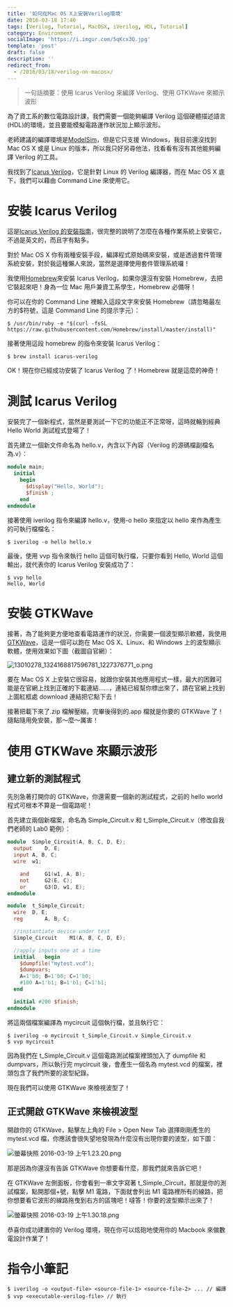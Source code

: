 ```yaml
---
title: '如何在Mac OS X上安裝Verilog環境'
date: 2016-03-18 17:40
tags: [Verilog, Tutorial, MacOSX, iVerilog, HDL, Tutorial]
category: Environment
socialImage: 'https://i.imgur.com/5qKcx3Q.jpg'
template: 'post'
draft: false
description: ''
redirect_from:
  - /2016/03/18/verilog-on-macosx/
---
```


> 一句話摘要：使用 Icarus Verilog 來編譯 Verilog、使用 GTKWave 來顯示波形

為了資工系的數位電路設計課，我們需要一個能夠編譯 Verilog 這個硬體描述語言(HDL)的環境，並且要能模擬電路運作狀況加上顯示波形。

老師建議的編譯環境是[ModelSim](https://www.mentor.com/products/fpga/model/)，但是它只支援 Windows，我目前還沒找到 Mac OS X 或是 Linux 的版本，所以我只好另尋他法，找看看有沒有其他能夠編譯 Verilog 的工具。

我找到了[Icarus Verilog](http://iverilog.icarus.com/home)，它是針對 Linux 的 Verilog 編譯器，而在 Mac OS X 底下，我們可以藉由 Command Line 來使用它。

# 安裝 Icarus Verilog

這是[Icarus Verilog 的安裝指南](http://iverilog.wikia.com/wiki/Installation_Guide)，很完整的說明了怎麼在各種作業系統上安裝它，不過是英文的，而且字有點多。

對於 Mac OS X 你有兩種安裝手段，編譯程式原始碼來安裝，或是透過套件管理系統安裝，對於我這種懶人來說，當然是選擇使用套件管理系統囉！

我使用[Homebrew](http://brew.sh/index_zh-tw.html)來安裝 Icarus Verilog，如果你還沒有安裝 Homebrew，去把它裝起來吧！身為一位 Mac 用戶兼資工系學生，Homebrew 必備呀！

你可以在你的 Command Line 裡輸入這段文字來安裝 Homebrew（請忽略最左方的$符號，這是 Command Line 的提示字元）：

```
$ /usr/bin/ruby -e "$(curl -fsSL https://raw.githubusercontent.com/Homebrew/install/master/install)"
```

接著使用這段 homebrew 的指令來安裝 Icarus Verilog：

```
$ brew install icarus-verilog
```

OK！現在你已經成功安裝了 Icarus Verilog 了！Homebrew 就是這麼的神奇！

# 測試 Icarus Verilog

安裝完了一個新程式，當然是要測試一下它的功能正不正常呀，這時就輪到經典 Hello World 測試程式登場了！

首先建立一個新文件命名為 hello.v，內含以下內容（Verilog 的源碼檔副檔名為.v）：

```Verilog hello.v
module main;
  initial
    begin
      $display("Hello, World");
      $finish ;
    end
endmodule
```

接著使用 iverilog 指令來編譯 hello.v，使用-o hello 來指定以 hello 來作為產生的可執行檔檔名：

```
$ iverilog -o hello hello.v
```

最後，使用 vvp 指令來執行 hello 這個可執行檔，只要你看到 Hello, World 這個輸出，就代表你的 Icarus Verilog 安裝成功了：

```
$ vvp hello
Hello, World
```

# 安裝 GTKWave

接著，為了能夠更方便地查看電路運作的狀況，你需要一個波型顯示軟體，我使用[GTKWave](http://gtkwave.sourceforge.net)，這是一個可以跑在 Mac OS X、Linux、和 Windows 上的波型顯示軟體，使用效果如下圖（截圖自官網）：

![13010278_1324168817596781_1227376771_o.png](https://i.imgur.com/qRG7zAU.jpg)

要在 Mac OS X 上安裝它很容易，就跟你安裝其他應用程式一樣，最大的困難可能是在官網上找到正確的下載連結......，連結已經幫你標出來了，請在官網上找到上圖紅框處 download 連結把它點下去！

接著把載下來了.zip 檔解壓縮，完畢後得到的.app 檔就是你要的 GTKWave 了！隨點隨用免安裝，那～麼～厲害！

# 使用 GTKWave 來顯示波形

## 建立新的測試程式

先別急著打開你的 GTKWave，你還需要一個新的測試程式，之前的 hello world 程式可根本不算是一個電路呢！

首先建立兩個新檔案，命名為 Simple_Circuit.v 和 t_Simple_Circuit.v（修改自我們老師的 Lab0 範例）：

```Verilog Simple_Circuit.v
module	Simple_Circuit(A, B, C, D, E);
  output	D, E;
  input	A, B, C;
  wire	w1;

	and		G1(w1, A, B);
	not		G2(E, C);
	or		G3(D, w1, E);
endmodule
```

```Verilog t_Simple_Circuit.v
module	t_Simple_Circuit;
  wire	D, E;
  reg		A, B, C;

  //instantiate device under test
  Simple_Circuit	M1(A, B, C, D, E);

  //apply inputs one at a time
  initial	begin
    $dumpfile("mytest.vcd");
    $dumpvars;
    A=1'b0; B=1'b0; C=1'b0;
    #100 A=1'b1; B=1'b1; C=1'b1;
  end

  initial #200 $finish;
endmodule
```

將這兩個檔案編譯為 mycircuit 這個執行檔，並且執行它：

```
$ iverilog -o mycircuit t_Simple_Circuit.v Simple_Circuit.v
$ vvp mycircuit
```

因為我們在 t_Simple_Circuit.v 這個電路測試檔案裡頭加入了 dumpfile 和 dumpvars，所以執行完 mycircuit 後，會產生一個名為 mytest.vcd 的檔案，裡頭包含了我們所要的波型紀錄。

現在我們可以使用 GTKWave 來檢視波型了！

## 正式開啟 GTKWave 來檢視波型

開啟你的 GTKWave，點擊左上角的 File > Open New Tab
選擇剛剛產生的 mytest.vcd 檔，你應該會很失望地發現為什麼沒有出現你要的波型，如下圖：

![螢幕快照 2016-03-19 上午1.23.20.png](https://i.imgur.com/RJIQuvS.jpg)

那是因為你還沒有告訴 GTKWave 你想要看什麼，那我們就來告訴它吧！

在 GTKWave 左側面板，你會看到一串文字寫著 t_Simple_Circuit，那就是你的測試檔案，點開那個+號，點擊 M1 電路，下面就會列出 M1 電路裡所有的線路，把你想要看它波形的線路拖曳到右方的區塊吧！噠答！你要的波型顯示出來了！

![螢幕快照 2016-03-19 上午1.30.18.png](https://i.imgur.com/86eXv9b.jpg)

恭喜你成功建置你的 Verilog 環境，現在你可以炫砲地使用你的 Macbook 來做數電設計作業了！

# 指令小筆記

```
$ iverilog -o <output-file> <source-file-1> <source-file-2> ... // 編譯
$ vvp <executable-verilog-file> // 執行
```
